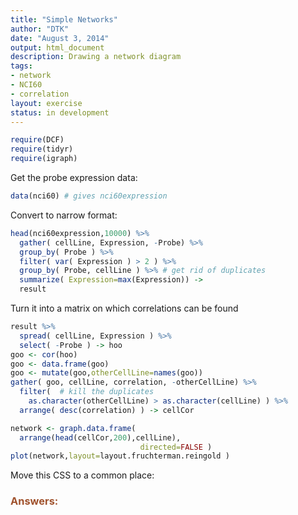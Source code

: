 ```yaml
---
title: "Simple Networks"
author: "DTK"
date: "August 3, 2014"
output: html_document
description: Drawing a network diagram
tags: 
- network
- NCI60
- correlation
layout: exercise
status: in development
---
```


```r
require(DCF)
require(tidyr)
require(igraph)
```

Get the probe expression data:
```r
data(nci60) # gives nci60expression
```

Convert to narrow format:
```r
head(nci60expression,10000) %>%
  gather( cellLine, Expression, -Probe) %>%
  group_by( Probe ) %>%  
  filter( var( Expression ) > 2 ) %>%
  group_by( Probe, cellLine ) %>% # get rid of duplicates
  summarize( Expression=max(Expression)) ->  
  result
```

Turn it into a matrix on which correlations can be found
```r
result %>% 
  spread( cellLine, Expression ) %>% 
  select( -Probe ) -> hoo
goo <- cor(hoo)
goo <- data.frame(goo)
goo <- mutate(goo,otherCellLine=names(goo))
gather( goo, cellLine, correlation, -otherCellLine) %>%
  filter(  # kill the duplicates
    as.character(otherCellLine) > as.character(cellLine) ) %>% 
  arrange( desc(correlation) ) -> cellCor
```

```r
network <- graph.data.frame( 
  arrange(head(cellCor,200),cellLine), 
                             directed=FALSE )
plot(network,layout=layout.fruchterman.reingold )
```

Move this CSS to a common place:

<style>
.answers {color: sienna;}
</style>


  
<div class="answers">

### Answers:


</div>
